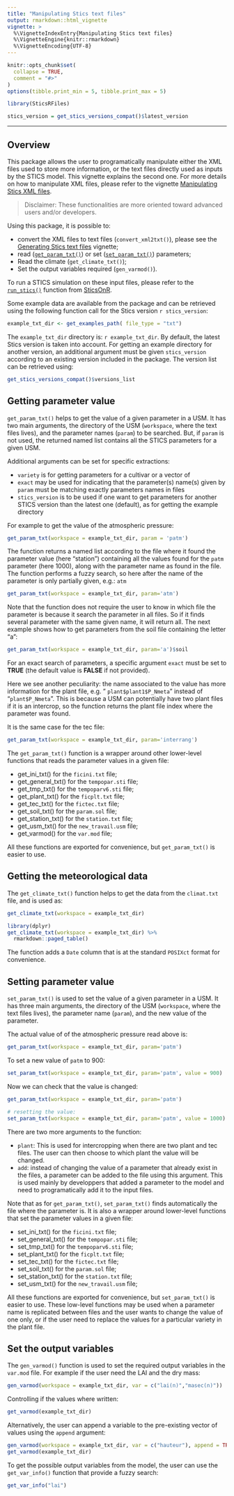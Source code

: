 ```yaml
---
title: "Manipulating Stics text files"
output: rmarkdown::html_vignette
vignette: >
  %\VignetteIndexEntry{Manipulating Stics text files}
  %\VignetteEngine{knitr::rmarkdown}
  %\VignetteEncoding{UTF-8}
---
```


```r
knitr::opts_chunk$set(
  collapse = TRUE,
  comment = "#>"
)
options(tibble.print_min = 5, tibble.print_max = 5)
```

```r
library(SticsRFiles)
```
```r
stics_version = get_stics_versions_compat()$latest_version
```

------


## Overview

This package allows the user to programatically manipulate either the XML files used to store more information, or the text files directly used as inputs by the STICS model. This vignette explains the second one. For more details on how to manipulate XML files, please refer to the vignette [Manipulating Stics XML files](https://sticsrpacks.github.io/SticsRFiles/articles/Manipulating_Stics_XML_files.html).

> Disclaimer: These functionalities are more oriented toward advanced users and/or developers.

Using this package, it is possible to:

* convert the XML files to text files (`convert_xml2txt()`), please see the [Generating Stics text files](https://sticsrpacks.github.io/SticsRFiles/articles/Generating_Stics_text_files) vignette;
* read ([`get_param_txt()`](R/read_param.R)) or set ([`set_param_txt()`](R/read_param.R)) parameters;
* Read the climate (`get_climate_txt()`);
* Set the output variables required (`gen_varmod()`).

To run a STICS simulation on these input files, please refer to the [`run_stics()`](https://sticsrpacks.github.io/SticsOnR/reference/run_stics.html) function from [SticsOnR](https://sticsrpacks.github.io/SticsOnR/index.html).

Some example data are available from the package and can be retrieved using the following function call for the Stics version `r stics_version`:

```r
example_txt_dir <- get_examples_path( file_type = "txt")
```
The `example_txt_dir` directory is: `r example_txt_dir`. By default, the latest Stics version is taken into account. 
For getting an example directory for another version, an additional argument must be given `stics_version` according to an existing version included in the package. The version list can be retrieved using:

```r
get_stics_versions_compat()$versions_list
```


## Getting parameter value

`get_param_txt()` helps to get the value of a given parameter in a USM. It has two main arguments, the directory of the USM (`workspace`, where the text files lives), and the parameter names (`param`) to be searched. But, if `param` is not used, the returned named list contains all the STICS parameters for a given USM.

Additional arguments can be set for specific extractions:

* `variety` is for getting parameters for a cultivar or a vector of
* `exact` may be used for indicating that the parameter(s) name(s) given by `param` must be matching exactly parameters names in files
* `stics_version` is to be used if one want to get parameters for another STICS version than the latest one (default), as for getting the example directory

For example to get the value of the atmospheric pressure:

```r
get_param_txt(workspace = example_txt_dir, param = 'patm')
```

The function returns a named list according to the file where it found the parameter value (here "station") containing all the values found for the `patm` parameter (here 1000), along with the parameter name as found in the file. The function performs a fuzzy search, so here after the name of the parameter is only partially given, e.g.: `atm`

```r
get_param_txt(workspace = example_txt_dir, param='atm')
```

Note that the function does not require the user to know in which file the parameter is because it search the parameter in all files. So if it finds several parameter with the same given name, it will return all. The next example shows how to get parameters from the soil file containing the letter "a":

```r
get_param_txt(workspace = example_txt_dir, param='a')$soil
```
For an exact search of parameters, a specific argument `exact` must be set to **TRUE** (the default value is **FALSE** if not provided). 

Here we see another peculiarity: the name associated to the value has more information for the plant file, e.g. " `plant$plant1$P_Nmeta`" instead of "`plant$P_Nmeta`". This is because a USM can potentially have two plant files if it is an intercrop, so the function returns the plant file index where the parameter was found.

It is the same case for the tec file:

```r
get_param_txt(workspace = example_txt_dir, param='interrang')
```


The `get_param_txt()` function is a wrapper around other lower-level functions that reads the parameter values in a given file:

* get_ini_txt() for the `ficini.txt` file;
* get_general_txt() for the `tempopar.sti` file;
* get_tmp_txt() for the `tempoparv6.sti` file;
* get_plant_txt() for the `ficplt.txt` file;
* get_tec_txt() for the `fictec.txt` file;
* get_soil_txt() for the `param.sol` file;
* get_station_txt() for the `station.txt` file;
* get_usm_txt() for the `new_travail.usm` file;
* get_varmod() for the `var.mod` file;

All these functions are exported for convenience, but `get_param_txt()` is easier to use.

## Getting the meteorological data

The `get_climate_txt()` function helps to get the data from the `climat.txt` file, and is used as:

```r
get_climate_txt(workspace = example_txt_dir)
```

```r
library(dplyr)
get_climate_txt(workspace = example_txt_dir) %>%
  rmarkdown::paged_table()
```


The function adds a `Date` column that is at the standard `POSIXct` format for convenience.


## Setting parameter value

`set_param_txt()` is used to set the value of a given parameter in a USM. It has three main arguments, the directory of the USM (`workspace`, where the text files lives), the parameter name (`param`), and the new value of the parameter.


The actual value of of the atmospheric pressure read above is:
```r
get_param_txt(workspace = example_txt_dir, param='patm')
```
To set a new value of `patm` to 900:
```r
set_param_txt(workspace = example_txt_dir, param='patm', value = 900)
```

Now we can check that the value is changed:

```r
get_param_txt(workspace = example_txt_dir, param='patm')
```

```r
# resetting the value:
set_param_txt(workspace = example_txt_dir, param='patm', value = 1000)
```

There are two more arguments to the function:

* `plant`: This is used for intercropping when there are two plant and tec files. The user can then choose to which plant the value will be changed.
* `add`: instead of changing the value of a parameter that already exist in the files, a parameter can be added to the file using this argument. This is used mainly by developpers that added a parameter to the model and need to programatically add it to the input files.

Note that as for `get_param_txt()`, `set_param_txt()` finds automatically the file where the parameter is. It is also a wrapper around lower-level functions that set the parameter values in a given file:

* set_ini_txt() for the `ficini.txt` file;
* set_general_txt() for the `tempopar.sti` file;
* set_tmp_txt() for the `tempoparv6.sti` file;
* set_plant_txt() for the `ficplt.txt` file;
* set_tec_txt() for the `fictec.txt` file;
* set_soil_txt() for the `param.sol` file;
* set_station_txt() for the `station.txt` file;
* set_usm_txt() for the `new_travail.usm` file;

All these functions are exported for convenience, but `set_param_txt()` is easier to use. These low-level functions may be used when a parameter name is replicated between files and the user wants to change the value of one only, or if the user need to replace the values for a particular variety in the plant file.

## Set the output variables

The `gen_varmod()` function is used to set the required output variables in the `var.mod` file. For example if the user need the LAI and the dry mass:

```r
gen_varmod(workspace = example_txt_dir, var = c("lai(n)","masec(n)"))
```

Controlling if the values where written:

```r
get_varmod(example_txt_dir)
```

Alternatively, the user can append a variable to the pre-existing vector of values using the `append` argument:

```r
gen_varmod(workspace = example_txt_dir, var = c("hauteur"), append = TRUE)
get_varmod(example_txt_dir)
```

To get the possible output variables from the model, the user can use the `get_var_info()` function that provide a fuzzy search:

```r
get_var_info("lai")
```
